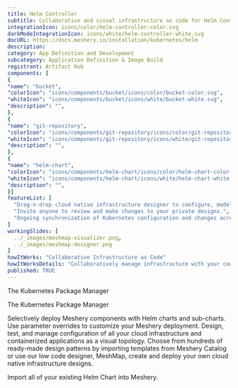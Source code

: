 ```yaml
---
title: Helm Controller
subtitle: Collaborative and visual infrastructure as code for Helm Controller
integrationIcon: icons/color/helm-controller-color.svg
darkModeIntegrationIcon: icons/white/helm-controller-white.svg
docURL: https://docs.meshery.io/installation/kubernetes/helm
description: 
category: App Definition and Development
subcategory: Application Definition & Image Build
registrant: Artifact Hub
components: [
{
"name": "bucket",
"colorIcon": "icons/components/bucket/icons/color/bucket-color.svg",
"whiteIcon": "icons/components/bucket/icons/white/bucket-white.svg",
"description": "",
},
{
"name": "git-repository",
"colorIcon": "icons/components/git-repository/icons/color/git-repository-color.svg",
"whiteIcon": "icons/components/git-repository/icons/white/git-repository-white.svg",
"description": "",
},
{
"name": "helm-chart",
"colorIcon": "icons/components/helm-chart/icons/color/helm-chart-color.svg",
"whiteIcon": "icons/components/helm-chart/icons/white/helm-chart-white.svg",
"description": "",
}]
featureList: [
  "Drag-n-drop cloud native infrastructure designer to configure, model, and deploy your workloads.",
  "Invite anyone to review and make changes to your private designs.",
  "Ongoing synchronization of Kubernetes configuration and changes across any number of clusters."
]
workingSlides: [
  ../_images/meshmap-visualizer.png,
  ../_images/meshmap-designer.png
]
howItWorks: "Collaborative Infrastructure as Code"
howItWorksDetails: "Collaboratively manage infrastructure with your coworkers synchronously sharing the same designs."
published: TRUE
---
```

<p>
The Kubernetes Package Manager
</p>
<p>
    The Kubernetes Package Manager
</p>
<p>
    Selectively deploy Meshery components with Helm charts and sub-charts. Use parameter overrides to customize your Meshery deployment. Design, test, and manage configuration of all your cloud infrastructure and containerized applications as a visual topology. Choose from hundreds of ready-made design patterns by importing templates from Meshery Catalog or use our low code designer, MeshMap, create and deploy your own cloud native infrastructure designs.
</p>
<p>
    Import all of your existing Helm Chart into Meshery.
</p>
